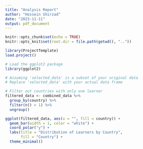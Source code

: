 ```yaml
---
title: "Analysis Report"
author: "Hossein Shirzad"
date: "2023-11-11"
output: pdf_document
---
```


```r
knitr::opts_chunk$set(echo = TRUE)
knitr::opts_knit$set(root.dir = file.path(getwd(), ".."))
```
``` r
library(ProjectTemplate)
load.project()
```
```r
# Load the ggplot2 package
library(ggplot2)

# Assuming 'selected_data' is a subset of your original data
# Replace 'selected_data' with your actual data frame

# Filter out countries with only one learner
filtered_data <- combined_data %>%
  group_by(country) %>%
  filter(n() > 1) %>%
  ungroup()

ggplot(filtered_data, aes(x = "", fill = country)) +
  geom_bar(width = 1, color = "white") +
  coord_polar("y") +
  labs(title = "Distribution of Learners by Country",
       fill = "Country") +
  theme_minimal()
```